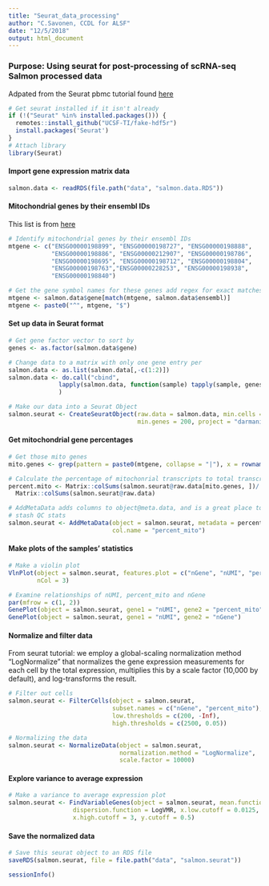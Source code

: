 ```yaml
---
title: "Seurat_data_processing"
author: "C.Savonen, CCDL for ALSF"
date: "12/5/2018"
output: html_document
---
```

### Purpose: Using seurat for post-processing of scRNA-seq Salmon processed data
Adpated from the Seurat pbmc tutorial found [here](https://satijalab.org/seurat/pbmc3k_tutorial.html) 
```r
# Get seurat installed if it isn't already
if (!("Seurat" %in% installed.packages())) {
  remotes::install_github("UCSF-TI/fake-hdf5r")
  install.packages('Seurat')
}
# Attach library
library(Seurat)
```

#### Import gene expression matrix data
```r
salmon.data <- readRDS(file.path("data", "salmon.data.RDS"))
```

#### Mitochondrial genes by their ensembl IDs
This list is from [here](http://jdblischak.github.io/singleCellSeq/analysis/qc-filter-ipsc.html)
```r
# Identify mitochondrial genes by their ensembl IDs
mtgene <- c("ENSG00000198899", "ENSG00000198727", "ENSG00000198888", 
            "ENSG00000198886", "ENSG00000212907", "ENSG00000198786",
            "ENSG00000198695", "ENSG00000198712", "ENSG00000198804",
            "ENSG00000198763","ENSG00000228253", "ENSG00000198938", 
            "ENSG00000198840")

# Get the gene symbol names for these genes add regex for exact matches
mtgene <- salmon.data$gene[match(mtgene, salmon.data$ensembl)]
mtgene <- paste0("^", mtgene, "$")
```

#### Set up data in Seurat format
```r
# Get gene factor vector to sort by
genes <- as.factor(salmon.data$gene)

# Change data to a matrix with only one gene entry per 
salmon.data <- as.list(salmon.data[,-c(1:2)])
salmon.data <- do.call("cbind", 
              lapply(salmon.data, function(sample) tapply(sample, genes, sum))
              )

# Make our data into a Seurat Object
salmon.seurat <- CreateSeuratObject(raw.data = salmon.data, min.cells = 3,
                                    min.genes = 200, project = "darmanis_gbm")
```

#### Get mitochondrial gene percentages
```r
# Get those mito genes
mito.genes <- grep(pattern = paste0(mtgene, collapse = "|"), x = rownames(salmon.seurat@data), value = TRUE)

# Calculate the percentage of mitochonrial transcripts to total transcripts
percent.mito <- Matrix::colSums(salmon.seurat@raw.data[mito.genes, ])/
  Matrix::colSums(salmon.seurat@raw.data)

# AddMetaData adds columns to object@meta.data, and is a great place to
# stash QC stats
salmon.seurat <- AddMetaData(object = salmon.seurat, metadata = percent.mito,
                             col.name = "percent_mito")
```

#### Make plots of the samples' statistics 
```r
# Make a violin plot
VlnPlot(object = salmon.seurat, features.plot = c("nGene", "nUMI", "percent_mito"),
        nCol = 3)

# Examine relationships of nUMI, percent_mito and nGene
par(mfrow = c(1, 2))
GenePlot(object = salmon.seurat, gene1 = "nUMI", gene2 = "percent_mito")
GenePlot(object = salmon.seurat, gene1 = "nUMI", gene2 = "nGene")
```

#### Normalize and filter data
From seurat tutorial: we employ a global-scaling normalization method “LogNormalize” 
that normalizes the gene expression measurements for each cell by the total expression,
multiplies this by a scale factor (10,000 by default), and log-transforms the result.
```r
# Filter out cells
salmon.seurat <- FilterCells(object = salmon.seurat, 
                             subset.names = c("nGene", "percent_mito"), 
                             low.thresholds = c(200, -Inf), 
                             high.thresholds = c(2500, 0.05))

# Normalizing the data
salmon.seurat <- NormalizeData(object = salmon.seurat, 
                               normalization.method = "LogNormalize", 
                               scale.factor = 10000)
```

#### Explore variance to average expression 
```r
# Make a variance to average expression plot
salmon.seurat <- FindVariableGenes(object = salmon.seurat, mean.function = ExpMean, 
                  dispersion.function = LogVMR, x.low.cutoff = 0.0125,
                  x.high.cutoff = 3, y.cutoff = 0.5)
```

#### Save the normalized data
```r
# Save this seurat object to an RDS file
saveRDS(salmon.seurat, file = file.path("data", "salmon.seurat"))
```

```r
sessionInfo()
```
